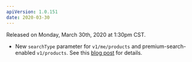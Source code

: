 ```yaml
---
apiVersion: 1.0.151
date: 2020-03-30
---
```


Released on Monday, March 30th, 2020 at 1:30pm CST.

- New `searchType` parameter for `v1/me/products` and premium-search-enabled `v1/products`. See this [blog post](https://ordercloud.io/knowledge-base/new-for-premium-search) for details.